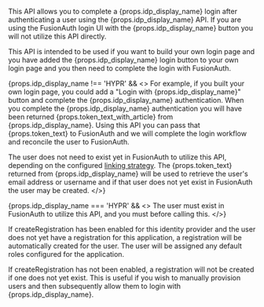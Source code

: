 
This API allows you to complete a {props.idp_display_name} login after authenticating a user using the {props.idp_display_name} API. If you are using the FusionAuth login UI with the {props.idp_display_name} button you will not utilize this API directly.

This API is intended to be used if you want to build your own login page and you have added the {props.idp_display_name} login button to your own login page and you then need to complete the login with FusionAuth.

{props.idp_display_name !== 'HYPR' && <>
For example, if you built your own login page, you could add a "Login with {props.idp_display_name}" button and complete the {props.idp_display_name} authentication. When you complete the {props.idp_display_name} authentication you will have been returned {props.token_text_with_article} from {props.idp_display_name}. Using this API you can pass that {props.token_text} to FusionAuth and we will complete the login workflow and reconcile the user to FusionAuth.

The user does not need to exist yet in FusionAuth to utilize this API, depending on the configured <a href="/docs/lifecycle/authenticate-users/identity-providers/#linking-strategies">linking strategy</a>. The {props.token_text} returned from {props.idp_display_name} will be used to retrieve the user's email address or username and if that user does not yet exist in FusionAuth the user may be created.
</>}

{props.idp_display_name === 'HYPR' && <>
The user must exist in FusionAuth to utilize this API, and you must <ScrollRef target="Start the HYPR Login Request" /> before calling this.
</>}

If <InlineField>createRegistration</InlineField> has been enabled for this identity provider and the user does not yet have a registration for this application, a registration will be automatically created for the user. The user will be assigned any default roles configured for the application.

If <InlineField>createRegistration</InlineField> has not been enabled, a registration will not be created if one does not yet exist. This is useful if you wish to manually provision users and then subsequently allow them to login with {props.idp_display_name}.

